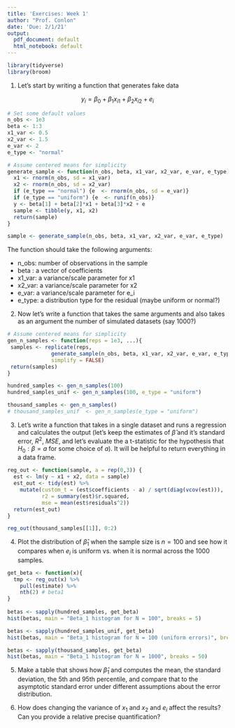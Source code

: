 ```yaml
---
title: 'Exercises: Week 1'
author: "Prof. Conlon"
date: 'Due: 2/1/21'
output:
  pdf_document: default
  html_notebook: default
---
```

```r
library(tidyverse)
library(broom)
```

1. Let's start by writing a function that generates fake data 

$$
y_i = \beta_0 + \beta_1 x_{i1} + \beta_2 x_{i2} + e_i
$$

```r
# Set some default values
n_obs <- 1e3
beta <- 1:3
x1_var <- 0.5
x2_var <- 1.5
e_var <- 2
e_type <- "normal"

# Assume centered means for simplicity
generate_sample <- function(n_obs, beta, x1_var, x2_var, e_var, e_type){
  x1 <- rnorm(n_obs, sd = x1_var)
  x2 <- rnorm(n_obs, sd = x2_var)
  if (e_type == "normal") {e  <- rnorm(n_obs, sd = e_var)} 
  if (e_type == "uniform") {e  <- runif(n_obs)}
  y <- beta[1] + beta[2]*x1 + beta[3]*x2 + e
  sample <- tibble(y, x1, x2)
  return(sample) 
}
```

```r
sample <- generate_sample(n_obs, beta, x1_var, x2_var, e_var, e_type)
```

The function should take the following arguments:

  * n_obs: number of observations in the sample
  * beta : a vector of coefficients
  * x1_var: a variance/scale parameter for x1
  * x2_var: a variance/scale parameter for x2
  * e_var: a variance/scale parameter for e_i
  * e_type: a distribution type for the residual (maybe uniform or normal?)
 
2. Now let's write a function that takes the same arguments and also takes as an argument the number of simulated datasets (say 1000?)

```r
# Assume centered means for simplicity
gen_n_samples <- function(reps = 1e3, ...){
 samples <- replicate(reps, 
              generate_sample(n_obs, beta, x1_var, x2_var, e_var, e_type),
              simplify = FALSE)
 return(samples)
}
```

```r
hundred_samples <- gen_n_samples(100)
hundred_samples_unif <- gen_n_samples(100, e_type = "uniform")

thousand_samples <- gen_n_samples()
# thousand_samples_unif  <- gen_n_samples(e_type = "uniform")
```

3. Let's write a function that takes in a single dataset and runs a regression and calculates the output (let's keep the estimates of $\widehat{\beta}$ and it's standard error, $R^2$, $MSE$, and let's evaluate the a t-statistic for the hypothesis that $H_0: \beta=a$ for some choice of $a$). It will be helpful to return everything in a data frame.

```r
reg_out <- function(sample, a = rep(0,3)) {
  est <- lm(y ~ x1 + x2, data = sample)
  est_out <- tidy(est) %>% 
    mutate(custom_t = (est$coefficients - a) / sqrt(diag(vcov(est))),
           r2 = summary(est)$r.squared,
           mse = mean(est$residuals^2))
  return(est_out)
}
```

```r
reg_out(thousand_samples[[1]], 0:2)
```


4. Plot the distribution of $\widehat{\beta}_1$ when the sample size is $n=100$ and see how it compares when $e_i$ is uniform vs. when it is normal across the 1000 samples.

```r
get_beta <- function(x){
  tmp <- reg_out(x) %>% 
    pull(estimate) %>% 
    nth(2) # beta1
}
  
betas <- sapply(hundred_samples, get_beta)
hist(betas, main = "Beta_1 histogram for N = 100", breaks = 5)

betas <- sapply(hundred_samples_unif, get_beta)
hist(betas, main = "Beta_1 histogram for N = 100 (uniform errors)", breaks = 5)

betas <- sapply(thousand_samples, get_beta)
hist(betas, main = "Beta_1 histogram for N = 1000", breaks = 50)
```


5. Make a table that shows how $\widehat{\beta}_1$ and computes the mean, the standard deviation, the 5th and 95th percentile, and compare that to the asymptotic standard error under different assumptions about the error distribution.

6. How does changing the variance of $x_1$ and $x_2$ and $e_i$ affect the results? Can you provide a relative precise quantification?
